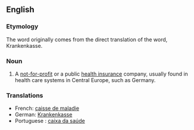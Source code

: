 ==English==
===Etymology===
The word originally comes from the direct translation of the {{G.}} word, Krankenkasse. 

===Noun===
{{en-noun}}

# A [[not-for-profit]] or a public [[health insurance]] company, usually found in health care systems in Central Europe, such as Germany. 

===Translations===
{{trans-top|}}
*French: [[caisse de maladie]] {{f}}
*German: [[Krankenkasse]] {{f}}
*Portuguese : [[caixa da saúde]] {{f}}
{{trans-bottom}}
